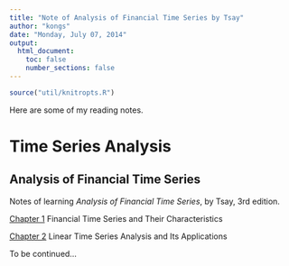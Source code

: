 ```yaml
---
title: "Note of Analysis of Financial Time Series by Tsay"
author: "kongs"
date: "Monday, July 07, 2014"
output:
  html_document:
    toc: false
    number_sections: false
---
```


```r
source("util/knitropts.R")
```

Here are some of my reading notes.

# Time Series Analysis

## Analysis of Financial Time Series

Notes of learning *Analysis of Financial Time Series*,
by Tsay, 3rd edition.

[Chapter 1](AFTS/CH1.html) Financial Time Series and Their Characteristics

[Chapter 2](AFTS/CH2.html) Linear Time Series Analysis and Its Applications

To be continued...

